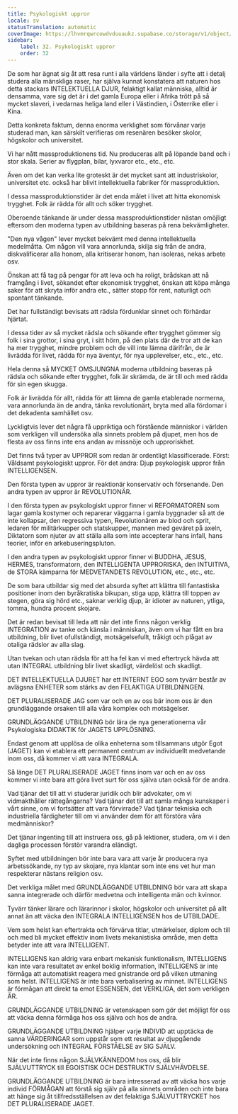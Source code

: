 ```yaml
---
title: Psykologiskt uppror
locale: sv
statusTranslation: automatic
coverImage: https://lhvmrqwrcowdvduuaukz.supabase.co/storage/v1/object/public/strapi-uploads/small_cover-educacion-fundamental.webp-2d51a7828a2b1309555be27f7e2a61a0.webp
sidebar:
    label: 32. Psykologiskt uppror
    order: 32
---
```

De som har ägnat sig åt att resa runt i alla världens länder i syfte att i detalj studera alla mänskliga raser, har själva kunnat konstatera att naturen hos detta stackars INTELEKTUELLA DJUR, felaktigt kallat människa, alltid är densamma, vare sig det är i det gamla Europa eller i Afrika trött på så mycket slaveri, i vedarnas heliga land eller i Västindien, i Österrike eller i Kina.

Detta konkreta faktum, denna enorma verklighet som förvånar varje studerad man, kan särskilt verifieras om resenären besöker skolor, högskolor och universitet.

Vi har nått massproduktionens tid. Nu produceras allt på löpande band och i stor skala. Serier av flygplan, bilar, lyxvaror etc., etc., etc.

Även om det kan verka lite groteskt är det mycket sant att industriskolor, universitet etc. också har blivit intellektuella fabriker för massproduktion.

I dessa massproduktionstider är det enda målet i livet att hitta ekonomisk trygghet. Folk är rädda för allt och söker trygghet.

Oberoende tänkande är under dessa massproduktionstider nästan omöjligt eftersom den moderna typen av utbildning baseras på rena bekvämligheter.

"Den nya vågen" lever mycket bekvämt med denna intellektuella medelmåtta. Om någon vill vara annorlunda, skilja sig från de andra, diskvalificerar alla honom, alla kritiserar honom, han isoleras, nekas arbete osv.

Önskan att få tag på pengar för att leva och ha roligt, brådskan att nå framgång i livet, sökandet efter ekonomisk trygghet, önskan att köpa många saker för att skryta inför andra etc., sätter stopp för rent, naturligt och spontant tänkande.

Det har fullständigt bevisats att rädsla fördunklar sinnet och förhärdar hjärtat.

I dessa tider av så mycket rädsla och sökande efter trygghet gömmer sig folk i sina grottor, i sina gryt, i sitt hörn, på den plats där de tror att de kan ha mer trygghet, mindre problem och de vill inte lämna därifrån, de är livrädda för livet, rädda för nya äventyr, för nya upplevelser, etc., etc., etc.

Hela denna så MYCKET OMSJUNGNA moderna utbildning baseras på rädsla och sökande efter trygghet, folk är skrämda, de är till och med rädda för sin egen skugga.

Folk är livrädda för allt, rädda för att lämna de gamla etablerade normerna, vara annorlunda än de andra, tänka revolutionärt, bryta med alla fördomar i det dekadenta samhället osv.

Lyckligtvis lever det några få uppriktiga och förstående människor i världen som verkligen vill undersöka alla sinnets problem på djupet, men hos de flesta av oss finns inte ens andan av missnöje och upproriskhet.

Det finns två typer av UPPROR som redan är ordentligt klassificerade. Först: Våldsamt psykologiskt uppror. För det andra: Djup psykologisk uppror från INTELLIGENSEN.

Den första typen av uppror är reaktionär konservativ och försenande. Den andra typen av uppror är REVOLUTIONÄR.

I den första typen av psykologiskt uppror finner vi REFORMATOREN som lagar gamla kostymer och reparerar väggarna i gamla byggnader så att de inte kollapsar, den regressiva typen, Revolutionären av blod och sprit, ledaren för militärkupper och statskupper, mannen med geväret på axeln, Diktatorn som njuter av att ställa alla som inte accepterar hans infall, hans teorier, inför en arkebuseringspluton.

I den andra typen av psykologiskt uppror finner vi BUDDHA, JESUS, HERMES, transformatorn, den INTELLIGENTA UPPRORISKA, den INTUITIVA, de STORA kämparna för MEDVETANDETS REVOLUTION, etc., etc., etc.

De som bara utbildar sig med det absurda syftet att klättra till fantastiska positioner inom den byråkratiska bikupan, stiga upp, klättra till toppen av stegen, göra sig hörd etc., saknar verklig djup, är idioter av naturen, ytliga, tomma, hundra procent skojare.

Det är redan bevisat till leda att när det inte finns någon verklig INTEGRATION av tanke och känsla i människan, även om vi har fått en bra utbildning, blir livet ofullständigt, motsägelsefullt, tråkigt och plågat av otaliga rädslor av alla slag.

Utan tvekan och utan rädsla för att ha fel kan vi med eftertryck hävda att utan INTEGRAL utbildning blir livet skadligt, värdelöst och skadligt.

DET INTELLEKTUELLA DJURET har ett INTERNT EGO som tyvärr består av avlägsna ENHETER som stärks av den FELAKTIGA UTBILDNINGEN.

DET PLURALISERADE JAG som var och en av oss bär inom oss är den grundläggande orsaken till alla våra komplex och motsägelser.

GRUNDLÄGGANDE UTBILDNING bör lära de nya generationerna vår Psykologiska DIDAKTIK för JAGETS UPPLÖSNING.

Endast genom att upplösa de olika enheterna som tillsammans utgör Egot (JAGET) kan vi etablera ett permanent centrum av individuellt medvetande inom oss, då kommer vi att vara INTEGRALA.

Så länge DET PLURALISERADE JAGET finns inom var och en av oss kommer vi inte bara att göra livet surt för oss själva utan också för de andra.

Vad tjänar det till att vi studerar juridik och blir advokater, om vi vidmakthåller rättegångarna? Vad tjänar det till att samla många kunskaper i vårt sinne, om vi fortsätter att vara förvirrade? Vad tjänar tekniska och industriella färdigheter till om vi använder dem för att förstöra våra medmänniskor?

Det tjänar ingenting till att instruera oss, gå på lektioner, studera, om vi i den dagliga processen förstör varandra eländigt.

Syftet med utbildningen bör inte bara vara att varje år producera nya arbetssökande, ny typ av skojare, nya klantar som inte ens vet hur man respekterar nästans religion osv.

Det verkliga målet med GRUNDLÄGGANDE UTBILDNING bör vara att skapa sanna integrerade och därför medvetna och intelligenta män och kvinnor.

Tyvärr tänker lärare och lärarinnor i skolor, högskolor och universitet på allt annat än att väcka den INTEGRALA INTELLIGENSEN hos de UTBILDADE.

Vem som helst kan eftertrakta och förvärva titlar, utmärkelser, diplom och till och med bli mycket effektiv inom livets mekanistiska område, men detta betyder inte att vara INTELLIGENT.

INTELLIGENS kan aldrig vara enbart mekanisk funktionalism, INTELLIGENS kan inte vara resultatet av enkel boklig information, INTELLIGENS är inte förmåga att automatiskt reagera med gnistrande ord på vilken utmaning som helst. INTELLIGENS är inte bara verbalisering av minnet. INTELLIGENS är förmågan att direkt ta emot ESSENSEN, det VERKLIGA, det som verkligen ÄR.

GRUNDLÄGGANDE UTBILDNING är vetenskapen som gör det möjligt för oss att väcka denna förmåga hos oss själva och hos de andra.

GRUNDLÄGGANDE UTBILDNING hjälper varje INDIVID att upptäcka de sanna VÄRDERINGAR som uppstår som ett resultat av djupgående undersökning och INTEGRAL FÖRSTÅELSE av SIG SJÄLV.

När det inte finns någon SJÄLVKÄNNEDOM hos oss, då blir SJÄLVUTTRYCK till EGOISTISK OCH DESTRUKTIV SJÄLVHÄVDELSE.

GRUNDLÄGGANDE UTBILDNING är bara intresserad av att väcka hos varje individ FÖRMÅGAN att förstå sig själv på alla sinnets områden och inte bara att hänge sig åt tillfredsställelsen av det felaktiga SJÄLVUTTRYCKET hos DET PLURALISERADE JAGET.

